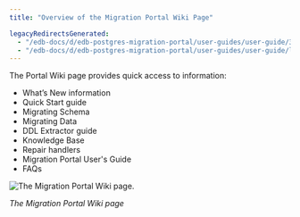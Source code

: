 ```yaml
---
title: "Overview of the Migration Portal Wiki Page"

legacyRedirectsGenerated:
  - "/edb-docs/d/edb-postgres-migration-portal/user-guides/user-guide/3.0.1/mp_overview_wiki.html"
  - "/edb-docs/d/edb-postgres-migration-portal/user-guides/user-guide/latest/mp_overview_wiki.html"
---
```


<div id="mp_overview_wiki" class="registered_link"></div>

The Portal Wiki page provides quick access to information:

-   What’s New information
-   Quick Start guide
-   Migrating Schema
-   Migrating Data
-   DDL Extractor guide
-   Knowledge Base
-   Repair handlers
-   Migration Portal User's Guide
-   FAQs

![The Migration Portal Wiki page.](../images/mp_overview_wiki.png)

*The Migration Portal Wiki page*
